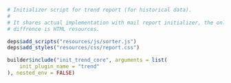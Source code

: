 ```r

# Initializer script for trend report (for historical data).
#
# It shares actual implementation with mail report initializer, the only 
# diffrence is HTML resources.

deps$add_scripts("resources/js/sorter.js")
deps$add_styles("resources/css/report.css")

builder$include("init_trend_core", arguments = list(
    init_plugin_name = "trend"
), nested_env = FALSE)
```
